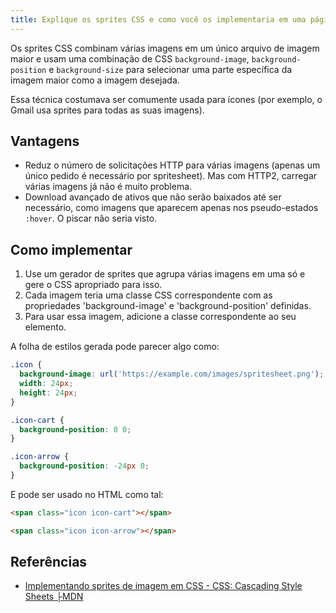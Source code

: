 ```yaml
---
title: Explique os sprites CSS e como você os implementaria em uma página ou site.
---
```


Os sprites CSS combinam várias imagens em um único arquivo de imagem maior e usam uma combinação de CSS `background-image`, `background-position` e `background-size` para selecionar uma parte específica da imagem maior como a imagem desejada.

Essa técnica costumava ser comumente usada para ícones (por exemplo, o Gmail usa sprites para todas as suas imagens).

## Vantagens

-   Reduz o número de solicitações HTTP para várias imagens (apenas um único pedido é necessário por spritesheet). Mas com HTTP2, carregar várias imagens já não é muito problema.
-   Download avançado de ativos que não serão baixados até ser necessário, como imagens que aparecem apenas nos pseudo-estados `:hover`. O piscar não seria visto.

## Como implementar

1.  Use um gerador de sprites que agrupa várias imagens em uma só e gere o CSS apropriado para isso.
2.  Cada imagem teria uma classe CSS correspondente com as propriedades 'background-image' e 'background-position' definidas.
3.  Para usar essa imagem, adicione a classe correspondente ao seu elemento.

A folha de estilos gerada pode parecer algo como:

```css
.icon {
  background-image: url('https://example.com/images/spritesheet.png');
  width: 24px;
  height: 24px;
}

.icon-cart {
  background-position: 0 0;
}

.icon-arrow {
  background-position: -24px 0;
}
```

E pode ser usado no HTML como tal:

```html
<span class="icon icon-cart"></span>

<span class="icon icon-arrow"></span>
```

## Referências

-   [Implementando sprites de imagem em CSS - CSS: Cascading Style Sheets ├MDN](https://developer.mozilla.org/en-US/docs/Web/CSS/CSS_Images/Implementing_image_sprites_in_CSS)
